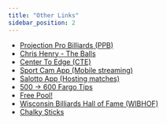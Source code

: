 ```yaml
---
title: "Other Links"
sidebar_position: 2
---
```


- [Projection Pro Billiards (PPB)](https://www.facebook.com/ProjectionPool?mibextid=ZbWKwL)
- [Chris Henry - The Balls](https://www.6reds.com/landing-the-balls-pool/?v=7516fd43adaa)
- [Center To Edge (CTE)](https://justcueit.com/)
- [Sport Cam App (Mobile streaming)](https://sportcam.app/)
- [Salotto App (Hosting matches)](https://salotto.app/)
- [500 -> 600 Fargo Tips](https://www.facebook.com/reel/1279350159408638?mibextid=9drbnH&s=yWDuG2&fs=e)
- [Free Pool!](https://playfree.io)
- [Wisconsin Billiards Hall of Fame (WIBHOF)](https://wibhof.org)
- [Chalky Sticks](https://www.chalkysticks.com/)
